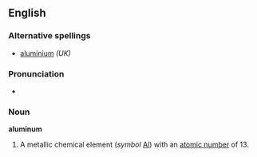 ==English==

===Alternative spellings===
*[[aluminium]]  ''(UK)''

===Pronunciation===
*{{pronstub}}

===Noun===
'''aluminum'''
# A metallic chemical element (''symbol'' [[Al]]) with an [[atomic number]] of 13.

{{wikipedia}}